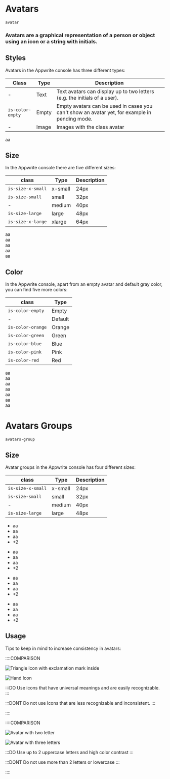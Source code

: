 # Avatars

`avatar`

### Avatars are a graphical representation of a person or object using an icon or a string with initials.

## Styles

Avatars in the Appwrite console has three different types:

| Class            | Type  | Description                                                                                   |
| ---------------- | ----- | --------------------------------------------------------------------------------------------- |
| -                | Text  | Text avatars can display up to two letters (e.g. the initials of a user).                     |
| `is-color-empty` | Empty | Empty avatars can be used in cases you can't show an avatar yet, for example in pending mode. |
| -                | Image | Images with the class avatar                                                                  |

<Preview center>
  <div class="avatar is-color-empty"></div>
  <div class="avatar">aa</div>
  <img class="avatar" src="https://unsplash.it/40" alt="" />
</Preview>

## Size

In the Appwrite console there are five different sizes:

| class             | Type    | Description |
| ----------------- | ------- | ----------- |
| `is-size-x-small` | x-small | 24px        |
| `is-size-small`   | small   | 32px        |
| -                 | medium  | 40px        |
| `is-size-large`   | large   | 48px        |
| `is-size-x-large` | xlarge  | 64px        |

<Preview center>
  <div class="avatar is-size-x-small">aa</div>
  <div class="avatar is-size-small">aa</div>
  <div class="avatar is-size-medium">aa</div>
  <div class="avatar is-size-large">aa</div>
  <div class="avatar is-size-x-large">aa</div>
</Preview>

## Color

In the Appwrite console, apart from an empty avatar and default gray color, you can find five more colors:

| class             | Type    |
| ----------------- | ------- |
| `is-color-empty`  | Empty   |
| -                 | Default |
| `is-color-orange` | Orange  |
| `is-color-green`  | Green   |
| `is-color-blue`   | Blue    |
| `is-color-pink`   | Pink    |
| `is-color-red`    | Red     |

<Preview center>
  <div class="avatar is-color-empty">aa</div>
  <div class="avatar">aa</div>
  <div class="avatar is-color-orange">aa</div>
  <div class="avatar is-color-green">aa</div>
  <div class="avatar is-color-blue">aa</div>
  <div class="avatar is-color-pink">aa</div>
  <div class="avatar is-color-red">aa</div>
</Preview>

# Avatars Groups

`avatars-group`

## Size

Avatar groups in the Appwrite console has four different sizes:

| class             | Type    | Description |
| ----------------- | ------- | ----------- |
| `is-size-x-small` | x-small | 24px        |
| `is-size-small`   | small   | 32px        |
| -                 | medium  | 40px        |
| `is-size-large`   | large   | 48px        |

<Preview center>
 <ul class="avatars-group">
    <li class="avatars-group-item">
        <div class="avatar is-size-x-small is-color-blue">aa</div>
    </li>
    <li class="avatars-group-item">
        <div class="avatar is-size-x-small is-color-orange">aa</div>
    </li>
    <li class="avatars-group-item">
        <div class="avatar is-size-x-small is-color-green">aa</div>
        </li>
    <li class="avatars-group-item">
        <div class="avatar is-size-x-small">+2</div>
    </li>
</ul>
<ul class="avatars-group">
    <li class="avatars-group-item">
        <div class="avatar is-size-small is-color-blue">aa</div>
    </li>
    <li class="avatars-group-item">
        <div class="avatar is-size-small is-color-orange">aa</div>
    </li>
    <li class="avatars-group-item">
        <div class="avatar is-size-small is-color-green">aa</div>
    </li>
    <li class="avatars-group-item">
        <div class="avatar is-size-small">+2</div>
    </li>
</ul>
<ul class="avatars-group">
    <li class="avatars-group-item">
        <div class="avatar is-color-blue">aa</div>
    </li>
    <li class="avatars-group-item">
        <div class="avatar is-color-orange">aa</div>
    </li>
    <li class="avatars-group-item">
        <div class="avatar is-color-green">aa</div>
    </li>
    <li class="avatars-group-item">
        <div class="avatar">+2</div>
    </li>
</ul>

<ul class="avatars-group">
    <li class="avatars-group-item">
        <div class="avatar is-size-large is-color-blue">aa</div>
    </li>
    <li class="avatars-group-item">
        <div class="avatar is-size-large is-color-orange">aa</div>
    </li>
    <li class="avatars-group-item">
        <div class="avatar is-size-large is-color-green">aa</div>
    </li>
    <li class="avatars-group-item">
        <div class="avatar is-size-large">+2</div>
    </li>

</ul>

</Preview>

## Usage

Tips to keep in mind to increase consistency in avatars:

::::COMPARISON

![Triangle Icon with exclamation mark inside](/images/avatar-1.svg)

![Hand Icon](/images/avatar-2.svg)

:::DO
Use icons that have universal meanings and are easily recognizable.
:::

:::DONT
Do not use Icons that are less recognizable and inconsistent.
:::

::::

<div class="u-margin-block-start-52">
::::COMPARISON

![Avatar with two letter](/images/avatar-3.svg)

![Avatar with three letters](/images/avatar-4.svg)

:::DO
Use up to 2 uppercase letters and high color contrast
:::

:::DONT
Do not use more than 2 letters or lowercase
:::

::::

</div>
